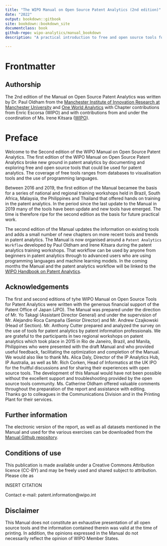 ```yaml
--- 
title: "The WIPO Manual on Open Source Patent Analytics (2nd edition)"
date: "2022"
output: bookdown::gitbook
site: bookdown::bookdown_site
documentclass: book
github-repo: wipo-analytics/manual_bookdown
description: "A practical introduction to free and open source tools for patent analytics."

---
```

# Frontmatter {-}

## Authorship

The 2nd edition of the Manual on Open Source Patent Analytics was written by Dr. Paul Oldham from the [Manchester Institute of Innovation Research at Manchester University](https://www.mioir.manchester.ac.uk/) and [One World Analytics](http://oneworldanalytics.com/) with Chapter contributions from Enric Escorsa (WIPO) and with contributions from and under the coordination of Ms. Irene Kitsara ([WIPO](http://www.wipo.int/portal/en/index.html)).

# Preface

Welcome to the Second edition of the WIPO Manual on Open Source Patent Analytics. The first edition of the WIPO Manual on Open Source Patent Analytics broke new ground in patent analytics by documenting and exploring free and open source tools that could be used for patent analytics. The coverage of free tools ranges from databases to visualisation tools and the use of programming languages. 

Between 2016 and 2019, the first edition of the Manual becamee the basis for a series of national and regional training workshops held in Brazil, South Africa, Malaysia, the Philippines and Thailand that offered hands on training in the patent analytics. In the period since the last update to the Manual in 2019 many of the tools have been update and new tools have emerged. The time is therefore ripe for the second edition as the basis for future practical work. 

The second edition of the Manual updates the information on existing tools and adds a small number of new chapters on more recent tools and trends in patent analytics. The Manual is now organised around a `Patent Analytics Workflow` developed by Paul Oldham and Irene Kitsara during the patent analytics training workshops. That workflow can be used by anyone from beginners in patent analytics through to advanced users who are using programming languages and machine learning models. In the coming months the Manual and the patent analytics workflow will be linked to the [WIPO Handbook on Patent Analytics](https://wipo-analytics.github.io/handbook/). 

## Acknowledgements 

The first and second editions of tyhe WIPO Manual on Open Source Tools for Patent Analytics were written with the generous financial support of the Patent Office of Japan (JPO). The Manual was prepared under the direction of Mr. Yo Takagi (Assistant Director General) and under the supervision of Mr. Alejandro Roca Campaña (Senior Director) and Mr. Andrew Czajkowski (Head of Section). Mr. Anthony Cutter prepared and analyzed the survey on the use of tools for patent analytics by patent information professionals. We are grateful to the participants in two regional workshops on patent analytics which took place in 2015 in Rio de Janeiro, Brazil, and Manila, Philippines who were presented with the draft Manual and who provided useful feedback, facilitating the optimization and completion of the Manual. We would also like to thank Ms. Alica Daly, Director of the IP Analytics Hub, IP Australia, as well as Mr. Rich Corken, Head of Informatics at the UK IPO for the fruitful discussions and for sharing their experiences with open source tools. The development of this Manual would have not been possible without the excellent support and troubleshooting provided by the open source tools community.  Ms. Catherine Oldham offered valuable comments throughout the preparation of the report and assistance with editing.  Thanks go to colleagues in the Communications Division and in the Printing Plant for their services. 

## Further information

The electronic version of the report, as well as all datasets mentioned in the Manual and used for the various exercises can be downloaded from the [Manual Github repository](https://github.com/wipo-analytics). 

## Conditions of use

This publication is made available under a Creative Commons Attribution licence (CC-BY) and may be freely used and shared subject to attribution. Please cite as

INSERT CITATION

Contact e-mail: patent.information@wipo.int 

## Disclaimer

This Manual does not constitute an exhaustive presentation of all open source tools and the information contained therein was valid at the time of printing.  In addition, the opinions expressed in the Manual do not necessarily reflect the opinion of WIPO Member States.
